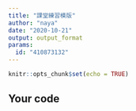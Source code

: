 ```yaml
---
title: "課堂練習模版"
author: "naya"
date: "2020-10-21"
output: output_format
params:
  id: "410873132"
---
```


```r
knitr::opts_chunk$set(echo = TRUE)
```

## Your code

```r

```

